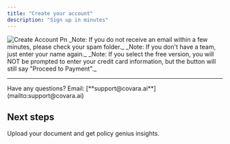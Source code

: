 ```yaml
---
title: "Create your account"
description: "Sign up in minutes"
---
```


<Steps>
  <Step title='Go to www.covara.ai and click "Sign Up". It will prompt you to enter your email address and click "Send Email Link".'>
    <img
      src="/images/create-account.png"
      alt="Create Account Pn"
      title="Create Account Pn"
      className="mx-auto"
      style={{ width:"55%" }}
    />
  </Step>
  <Step title='The email you receive will be titled "Confirm Your Signup".'>
    <Info>
      _Note: If you do not receive an email within a few minutes, please check your spam folder._
    </Info>
  </Step>
  <Step title='Click the "Confirm Email Address" button in the email to complete the account creation process.'>
    
  </Step>
  <Step title="Add Your Name, Your Team's Name, and select your Preferred Plan.">
    <Info>
      _Note: If you don't have a team, just enter your name again._
    </Info>
  </Step>
  <Step title='Click "Proceed to Payment" and enter your payment details.'>
    <Info>
      _Note: If you select the free version, you will NOT be prompted to enter your credit card information, but the button will still say "Proceed to Payment"._
    </Info>
  </Step>
  <Step title={Click "Subscribe". You will be directed back to Covara's home page.}>
    
  </Step>
  <Step title="Click your Team Name to enter the Covara Dashboard.">
    
  </Step>
</Steps>

---

<Info>
  Have any questions? Email: [**support@covara.ai**](mailto:support@covara.ai)
</Info>

## Next steps

<CardGroup cols={2}>
  <Card title="Create Your First Policy Report" icon="file-doc" href="/create-first-report">
    Upload your document and get policy genius insights.
  </Card>
</CardGroup>